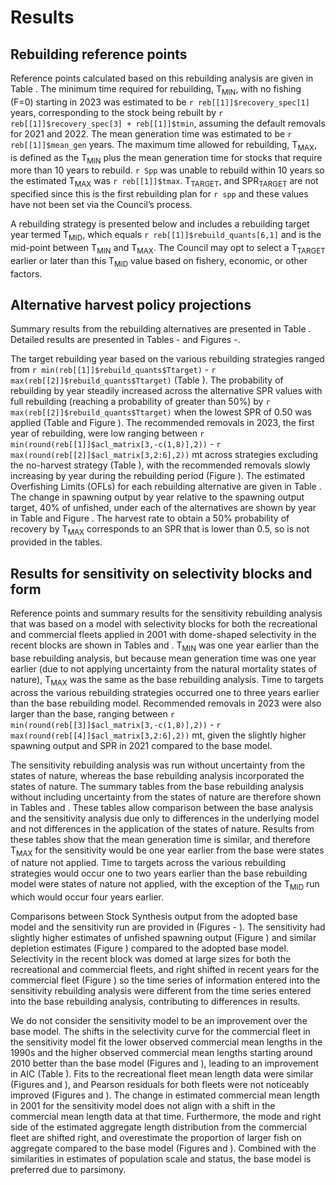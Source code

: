 # Results

## Rebuilding reference points

<!-- The following reference points reported below are based on assumed full removals of `r reb[[1]]$acl_matrix[1,2]` and `r reb[[1]]$acl_matrix[2,2]` mt in 2021 and 2022.  The reference points based on assuming lower removals in 2021 and 2022 are presented as sensitivities later in the results section. -->

Reference points calculated based on this rebuilding analysis are given in Table \ref{tab:ref-points}. The minimum time required for rebuilding, $\text{T}_\text{MIN}$, with no fishing (F=0) starting in 2023 was estimated to be `r reb[[1]]$recovery_spec[1] ` years, corresponding to the stock being rebuilt by `r reb[[1]]$recovery_spec[3] + reb[[1]]$tmin `, assuming the default removals for 2021 and 2022.  The mean generation time was estimated to be `r reb[[1]]$mean_gen ` years. The maximum time allowed for rebuilding, $\text{T}_\text{MAX}$, is defined as the $\text{T}_\text{MIN}$ plus the mean generation time for stocks that require more than 10 years to rebuild.  `r Spp` was unable to rebuild within 10 years so the estimated $\text{T}_\text{MAX}$ was `r reb[[1]]$tmax `. $\text{T}_\text{TARGET}$, and $\text{SPR}_\text{TARGET}$ are not specified since this is the first rebuilding plan for `r spp` and these values have not been set via the Council's process.

A rebuilding strategy is presented below and includes a rebuilding target year termed $\text{T}_\text{MID}$, which equals `r reb[[1]]$rebuild_quants[6,1]` and is the mid-point between $\text{T}_\text{MIN}$ and $\text{T}_\text{MAX}$. The Council may opt to select a $\text{T}_\text{TARGET}$ earlier or later than this $\text{T}_\text{MID}$ value based on fishery, economic, or other factors.

## Alternative harvest policy projections

Summary results from the rebuilding alternatives are presented in Table \ref{tab:reb-options}. Detailed
results are presented in Tables \ref{tab:prob-mat}-\ref{tab:rel-ssb-mat} and Figures \ref{fig:prob-fig}-\ref{fig:ssb-fig}.

The target rebuilding year based on the various rebuilding strategies ranged from `r min(reb[[1]]$rebuild_quants$Ttarget)` - `r max(reb[[2]]$rebuild_quants$Ttarget)` (Table \ref{tab:reb-options}). The probability of rebuilding by year steadily increased across the alternative SPR values with full rebuilding (reaching a probability of greater than 50%) by `r max(reb[[2]]$rebuild_quants$Ttarget)` when the lowest SPR of 0.50 was applied (Table \ref{tab:prob-mat} and Figure \ref{fig:prob-fig}). The recommended removals in 2023, the first year of rebuilding, were low ranging between `r min(round(reb[[1]]$acl_matrix[3,-c(1,8)],2))` - `r max(round(reb[[2]]$acl_matrix[3,2:6],2))` mt across strategies excluding the no-harvest strategy (Table \ref{tab:acl-mat}), with the recommended removals slowly increasing by year during the rebuilding period (Figure \ref{fig:acl-fig}). The estimated Overfishing Limits (OFLs) for each rebuilding alternative are given in Table \ref{tab:ofl-mat}. The change in spawning output by year relative to the spawning output target, 40% of unfished, under each of the alternatives are shown by year in Table \ref{tab:rel-ssb-mat} and Figure \ref{fig:rel-ssb-fig}. The harvest rate to obtain a 50% probability of recovery by $\text{T}_\text{MAX}$ corresponds to an SPR that is lower than 0.5, so is not provided in the tables. 

<!-- Reducing the assumed removals in 2021 and 2022 had only a limited impact on the estimated rebuilding by SPR rate (Table \ref{tab:reb-options-catch}). Reducing the removals in 2021 and 2022 decreased the minimum time for rebuilding ($\text{T}_\text{MIN}$) to `r reb[[2]]$recovery_spec[4] + reb[[2]]$tmin `, two years earlier compared to the initial rebuilding alternatives.  The reduction of the $\text{T}_\text{MIN}$ resulted in a decrease in the $\text{T}_\text{MAX}$ to `r reb[[2]]$tmax`. The probability of rebuilding, annual catches, OFLs, and relative spawning outputs by year are shown in Tables \ref{tab:prob-mat-catch} - \ref{tab:rel-ssb-mat-catch}.  -->


## Results for sensitivity on selectivity blocks and form

Reference points and summary results for the sensitivity rebuilding analysis that was based on a model with selectivity blocks for both the recreational and commercial fleets applied in 2001 with dome-shaped selectivity in the recent blocks are shown in Tables \ref{tab:ref-points-sens} and \ref{tab:reb-options-sens}. $\text{T}_\text{MIN}$ was one year earlier than the base rebuilding analysis, but because mean generation time was one year earlier (due to not applying uncertainty from the natural mortality states of nature), $\text{T}_\text{MAX}$ was the same as the base rebuilding analysis. Time to targets across the various rebuilding strategies occurred one to three years earlier than the base rebuilding model. Recommended removals in 2023 were also larger than the base, ranging between `r min(round(reb[[3]]$acl_matrix[3,-c(1,8)],2))` - `r max(round(reb[[4]]$acl_matrix[3,2:6],2))` mt, given the slightly higher spawning output and SPR in 2021 compared to the base model. 

The sensitivity rebuilding analysis was run without uncertainty from the states of nature, whereas the base rebuilding analysis incorporated the states of nature. The summary tables from the base rebuilding analysis without including uncertainty from the states of nature are therefore shown in Tables \ref{tab:ref-points-noStateOfNature} and \ref{tab:reb-options-noStateOfNature}. These tables allow comparison between the base analysis and the sensitivity analysis due only to differences in the underlying model and not differences in the application of the states of nature. Results from these tables show that the mean generation time is similar, and therefore $\text{T}_\text{MAX}$ for the sensitivity would be one year earlier from the base were states of nature not applied. Time to targets across the various rebuilding strategies would occur one to two years earlier than the base rebuilding model were states of nature not applied, with the exception of the $\text{T}_\text{MID}$ run which would occur four years earlier.  

Comparisons between Stock Synthesis output from the adopted base model and the sensitivity run are provided in (Figures \ref{fig:ssb-sens} - \ref{fig:Pearson-sens}). The sensitivity had slightly higher estimates of unfished spawning output (Figure \ref{fig:ssb-sens}) and similar depletion estimates (Figure \ref{fig:depl-sens}) compared to the adopted base model. Selectivity in the recent block was domed at large sizes for both the recreational and commercial fleets, and right shifted in recent years for the commercial fleet (Figure \ref{fig:selex-sens}) so the time series of information entered into the sensitivity rebuilding analysis were different from the time series entered into the base rebuilding analysis, contributing to differences in results. 

We do not consider the sensitivity model to be an improvement over the base model. The shifts in the selectivity curve for the commercial fleet in the sensitivity model fit the lower observed commercial mean lengths in the 1990s and the higher observed commercial mean lengths starting around 2010 better than the base model (Figures \ref{fig:MeanLengthFit-com-base} and \ref{fig:MeanLengthFit-com-sens}), leading to an improvement in AIC (Table \ref{tab:sens-table-withComBlock}). Fits to the recreational fleet mean length data were similar (Figures \ref{fig:MeanLengthFit-rec-base} and \ref{fig:MeanLengthFit-rec-sens}), and Pearson residuals for both fleets were not noticeably improved (Figures \ref{fig:Pearson-base} and \ref{fig:Pearson-sens}). The change in estimated commercial mean length in 2001 for the sensitivity model does not align with a shift in the commercial mean length data at that time. Furthermore, the mode and right side of the estimated aggregate length distribution from the commercial fleet are shifted right, and overestimate the proportion of larger fish on aggregate compared to the base model (Figures \ref{fig:aggLenFit-base} and \ref{fig:aggLenFit-sens}). Combined with the similarities in estimates of population scale and status, the base model is preferred due to parsimony. 
